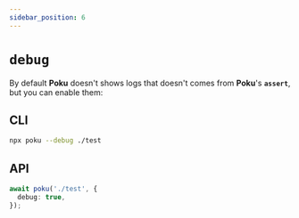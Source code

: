 ```yaml
---
sidebar_position: 6
---
```


# `debug`

By default **Poku** doesn't shows logs that doesn't comes from **Poku**'s **`assert`**, but you can enable them:

## CLI

```bash
npx poku --debug ./test
```

## API

```ts
await poku('./test', {
  debug: true,
});
```
